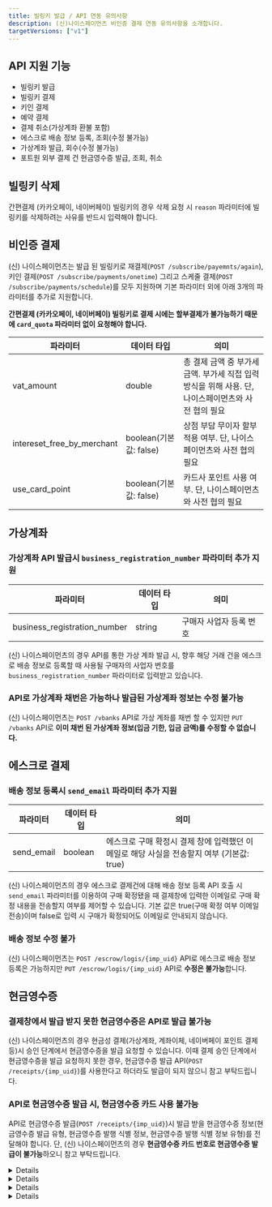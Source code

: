 ```yaml
---
title: 빌링키 발급 / API 연동 유의사항
description: (신)나이스페이먼츠 비인증 결제 연동 유의사항을 소개합니다.
targetVersions: ["v1"]
---
```



## API 지원 기능

- 빌링키 발급
- 빌링키 결제
- 키인 결제
- 예약 결제
- 결제 취소(가상계좌 환불 포함)
- 에스크로 배송 정보 등록, 조회(수정 불가능)
- 가상계좌 발급, 회수(수정 불가능)
- 포트원 외부 결제 건 현금영수증 발급, 조회, 취소

## 빌링키 삭제

간편결제 (카카오페이, 네이버페이) 빌링키의 경우 삭제 요청 시 `reason` 파라미터에 빌링키를 삭제하려는 사유를 반드시 입력해야 합니다.

## 비인증 결제

(신) 나이스페이먼츠는 발급 된 빌링키로 재결제(`POST /subscribe/payemnts/again`),
키인 결제(`POST /subscribe/payments/onetime`) 그리고 스케줄 결제(`POST /subscribe/payments/schedule`)를
모두 지원하며 기본 파라미터 외에 아래 3개의 파라미터를 추가로 지원합니다.

**간편결제 (카카오페이, 네이버페이) 빌링키로 결제 시에는 할부결제가 불가능하기 때문에 `card_quota` 파라미터 없이 요청해야 합니다.**

|파라미터                     |데이터 타입           |의미                                                                                               |
|-----------------------------|----------------------|---------------------------------------------------------------------------------------------------|
|vat\_amount                  |double                |총 결제 금액 중 부가세 금액. 부가세 직접 입력 방식을 위해 사용. 단, 나이스페이먼츠와 사전 협의 필요|
|intereset\_free\_by\_merchant|boolean(기본값: false)|상점 부담 무이자 할부 적용 여부. 단, 나이스페이먼츠와 사전 협의 필요                               |
|use\_card\_point             |boolean(기본값: false)|카드사 포인트 사용 여부. 단, 나이스페이먼츠와 사전 협의 필요                                       |

## 가상계좌

### 가상계좌 API 발급시 `business_registration_number` 파라미터 추가 지원

|파라미터                      |데이터 타입|의미                   |
|------------------------------|-----------|-----------------------|
|business\_registration\_number|string     |구매자 사업자 등록 번호|

(신) 나이스페이먼츠의 경우 API를 통한 가상 계좌 발급 시, 향후 해당 거래 건을 에스크로 배송 정보로 등록할 때
사용될 구매자의 사업자 번호를 `business_registration_number` 파라미터로 입력받고 있습니다.

### API로 가상계좌 채번은 가능하나 발급된 가상계좌 정보는 수정 불가능

(신) 나이스페이먼츠는 `POST /vbanks` API로 가상 계좌를 채번 할 수 있지만 `PUT /vbanks` API로
**이미 채번 된 가상계좌 정보(입금 기한, 입금 금액)를 수정할 수 없습니다.**

## 에스크로 결제

### 배송 정보 등록시 `send_email` 파라미터 추가 지원

|파라미터   |데이터 타입|의미                                                                                     |
|-----------|-----------|-----------------------------------------------------------------------------------------|
|send\_email|boolean    |에스크로 구매 확정시 결제 창에 입력했던 이메일로 해당 사실을 전송할지 여부 (기본값: true)|

(신) 나이스페이먼츠의 경우 에스크로 결제건에 대해 배송 정보 등록 API 호출 시 `send_email` 파라미터를
이용하여 구매 확정됐을 때 결제창에 입력한 이메일로 구매 확정 내용을 전송할지 여부를 제어할 수 있습니다.
기본 값은 true(구매 확정 여부 이메일 전송)이며 false로 입력 시 구매가 확정되어도 이메일로 안내되지 않습니다.

### 배송 정보 수정 불가

(신) 나이스페이먼츠는 `POST /escrow/logis/{imp_uid}` API로 에스크로 배송 정보 등록은 가능하지만
`PUT /escrow/logis/{imp_uid}` API로 **수정은 불가능**합니다.

## 현금영수증

### 결제창에서 발급 받지 못한 현금영수증은 API로 발급 불가능

(신) 나이스페이먼츠의 경우 현금성 결제(가상계좌, 계좌이체, 네이버페이 포인트 결제 등)시 승인 단계에서
현금영수증을 발급 요청할 수 있습니다. 이때 결제 승인 단계에서 현금영수증을 발급 요청하지 못한 경우,
현금영수증 발급 API(`POST /receipts/{imp_uid}`)를 사용한다고 하더라도 발급이 되지 않으니 참고 부탁드립니다.

### API로 현금영수증 발급 시, 현금영수증 카드 사용 불가능

API로 현금영수증 발급(`POST /receipts/{imp_uid}`)시 발급 받을 현금영수증 정보(현금영수증 발급 유형,
현금영수증 발행 식별 정보, 현금영수증 발행 식별 정보 유형)를 전달해야 합니다.
단, (신) 나이스페이먼츠의 경우 **현금영수증 카드 번호로 현금영수증 발급이 불가능**하오니 참고 부탁드립니다.

<Details>
  <Details.Summary>\[가능] 사업자 등록번호로 지출증빙용 현금영수증 발급</Details.Summary>

  <Details.Content>
    ```http
    POST /receipts/{imp_uid}

    {
      // ...중략
      "type": "company", // 현금영수증 발급 유형: 지출증빙
      "identifier": "1178178260", // 현금영수증 발행 식별 정보: 사업자 등록번호
      "identifier_type": "business" // 현금영수증 발행 식별 정보 유형: 사업자 등록번호
    }
    ```
  </Details.Content>
</Details>

<Details>
  <Details.Summary>\[가능] 휴대폰 번호로 소득공제용 현금영수증 발급</Details.Summary>

  <Details.Content>
    ```http
    POST /receipts/{imp_uid}

    {
      // ...중략
      "type": "personal", // 현금영수증 발급 유형: 소득공제
      "identifier": "01012345678", // 현금영수증 발행 식별 정보: 휴대폰 번호
      "wdentifier_type": "phone" // 현금영수증 발행 식별 정보 유형: 휴대폰 번호
    }
    ```
  </Details.Content>
</Details>

<Details>
  <Details.Summary>\[가능] 주민등록번호로 소득공제용 현금영수증 발급</Details.Summary>

  <Details.Content>
    ```http
    POST /receipts/{imp_uid}

    {
      // ...중략
      "type": "personal", // 현금영수증 발급 유형: 소득공제
      "identifier": "9010102012345", // 현금영수증 발행 식별 정보: 주민등록번호
      "identifier_type": "person" // 현금영수증 발행 식별 정보 유형: 주민등록번호
    }
    ```
  </Details.Content>
</Details>

<Details>
  <Details.Summary>\[불가능] 현금영수증 카드번호로 소득공제용 현금영수증 발급</Details.Summary>

  <Details.Content>
    ```http
    POST /receipts/{imp_uid}

    {
      // ...중략
      "type": "personal", // 현금영수증 발급 유형: 소득공제
      "identifier": "123456789012", // 현금영수증 발행 식별 정보: 현금영수증 카드번호
      "identifier_type": "taxcard" // 현금영수증 발행 식별 정보 유형: 현금영수증 카드번호
    }
    ```
  </Details.Content>
</Details>
